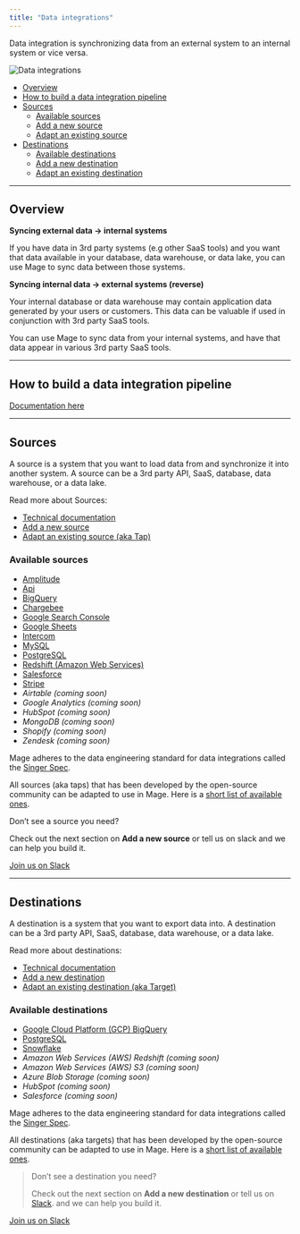 ```yaml
---
title: "Data integrations"
---
```


Data integration is synchronizing data from an external system to an internal
system or vice versa.

<img
  alt="Data integrations"
  src="https://www.radicalcompliance.com/wp-content/uploads/2021/02/data-meme.gif"
/>

- [Overview](#overview)
- [How to build a data integration pipeline](/guides/data-integration-pipeline)
- [Sources](#sources)
  - [Available sources](#available-sources)
  - [Add a new source](https://github.com/mage-ai/mage-ai/blob/master/docs/guides/data_integrations/sources/AddNewSource.md)
  - [Adapt an existing source](https://github.com/mage-ai/mage-ai/blob/master/docs/guides/data_integrations/sources/AdaptExistingSource.md)
- [Destinations](#destinations)
  - [Available destinations](/integrations/data-integrations#destinations)
  - [Add a new destination](<(/integrations/data-integrations#destinations)>)
  - [Adapt an existing destination](/integrations/data-integrations#destinations)

---

## Overview

**Syncing external data → internal systems**

If you have data in 3rd party systems (e.g other SaaS tools) and you want that
data available in your database, data warehouse, or data lake, you can use Mage
to sync data between those systems.

<b>Syncing internal data → external systems (reverse)</b>

Your internal database or data warehouse may contain application data generated
by your users or customers. This data can be valuable if used in conjunction
with 3rd party SaaS tools.

You can use Mage to sync data from your internal systems, and have that data
appear in various 3rd party SaaS tools.

---

## How to build a data integration pipeline

[Documentation here](/guides/data-integration-pipeline)

---

## Sources

A source is a system that you want to load data from and synchronize it into
another system. A source can be a 3rd party API, SaaS, database, data warehouse,
or a data lake.

Read more about Sources:

- [Technical documentation](sources/README.md)
- [Add a new source](https://github.com/mage-ai/mage-ai/blob/master/docs/guides/data_integrations/sources/AddNewSource.md)
- [Adapt an existing source (aka Tap)](https://github.com/mage-ai/mage-ai/blob/master/docs/guides/data_integrations/sources/AdaptExistingSource.md)

### Available sources

- [Amplitude](https://github.com/mage-ai/mage-ai/blob/master/mage_integrations/mage_integrations/sources/amplitude/README.md)
- [Api](https://github.com/mage-ai/mage-ai/blob/master/mage_integrations/mage_integrations/sources/api/README.md)
- [BigQuery](integrations/databases/bigquery)
- [Chargebee](https://github.com/mage-ai/mage-ai/blob/master/mage_integrations/mage_integrations/sources/chargebee/README.md)
- [Google Search Console](https://github.com/mage-ai/mage-ai/blob/master/mage_integrations/mage_integrations/sources/google_search_console/README.md)
- [Google Sheets](https://github.com/mage-ai/mage-ai/blob/master/mage_integrations/mage_integrations/sources/google_sheets/README.md)
- [Intercom](https://github.com/mage-ai/mage-ai/blob/master/mage_integrations/mage_integrations/sources/intercom/README.md)
- [MySQL](https://github.com/mage-ai/mage-ai/blob/master/mage_integrations/mage_integrations/sources/mysql/README.md)
- [PostgreSQL](integrations/databases/postgresql)
- [Redshift (Amazon Web Services)](integrations/databases/redshift)
- [Salesforce](https://github.com/mage-ai/mage-ai/blob/master/mage_integrations/mage_integrations/sources/salesforce/README.md)
- [Stripe](https://github.com/mage-ai/mage-ai/blob/master/mage_integrations/mage_integrations/sources/stripe/README.md)
- _Airtable (coming soon)_
- _Google Analytics (coming soon)_
- _HubSpot (coming soon)_
- _MongoDB (coming soon)_
- _Shopify (coming soon)_
- _Zendesk (coming soon)_

Mage adheres to the data engineering standard for data integrations called the
[Singer Spec](https://github.com/singer-io/getting-started/blob/master/docs/SPEC.md).

All sources (aka taps) that has been developed by the open-source community can
be adapted to use in Mage. Here is a
[short list of available ones](https://www.singer.io/#taps).

<Info>
Don’t see a source you need?

Check out the next section on <b>Add a new source</b> or tell us on slack and we
can help you build it.

</Info>

[Join us on Slack](https://www.mage.ai/chat)

---

## Destinations

A destination is a system that you want to export data into. A destination can
be a 3rd party API, SaaS, database, data warehouse, or a data lake.

Read more about destinations:

- [Technical documentation](https://github.com/mage-ai/mage-ai/blob/master/docs/data_integrations/sources/README.md)
- [Add a new destination](https://github.com/mage-ai/mage-ai/blob/master/docs/guides/data_integrations/destinations/AddNewDestination.md)
- [Adapt an existing destination (aka Target)](https://github.com/mage-ai/mage-ai/blob/master/docs/guides/data_integrations/destinations/AdaptExistingDestination.md)

### Available destinations

- [Google Cloud Platform (GCP) BigQuery](/integrations/databases/BigQuery)
- [PostgreSQL](/integrations/databases/PostgreSQL)
- [Snowflake](/integrations/databases/Snowflake)
- _Amazon Web Services (AWS) Redshift (coming soon)_
- _Amazon Web Services (AWS) S3 (coming soon)_
- _Azure Blob Storage (coming soon)_
- _HubSpot (coming soon)_
- _Salesforce (coming soon)_

Mage adheres to the data engineering standard for data integrations called the
[Singer Spec](https://github.com/singer-io/getting-started/blob/master/docs/SPEC.md).

All destinations (aka targets) that has been developed by the open-source
community can be adapted to use in Mage. Here is a
[short list of available ones](https://www.singer.io/#targets).

> Don’t see a destination you need?
>
> Check out the next section on <b>Add a new destination</b> or tell us on
> [Slack](https://www.mage.ai/chat). and we can help you build it.

[Join us on Slack](https://www.mage.ai/chat)

